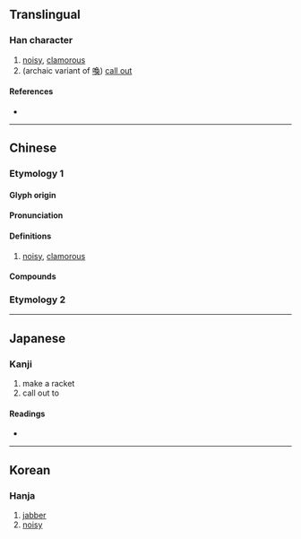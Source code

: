 {{character info/new}}
==Translingual==

===Han character===
{{Han char|rn=30|rad=口|as=18|sn=21|four=64014|canj=RTRG|ids=⿰口雚}}

# [[noisy]], [[clamorous]]
# (archaic variant of [[喚]]) [[call out]]

====References====
* {{Han ref|kx=0214.270|dkj=04611|dj=0437.150|hdz=10703.210|uh=56BE|ud=22206|bh=F5C6|bd=62918}}

----
==Chinese==
{{zh-forms}}

===Etymology 1===

====Glyph origin====
{{Han etym}}

====Pronunciation====
{{zh-pron
|m=huān
|c=fun1
|h=pfs=
|md=
|mn=oang
|w=
|mc=y
|oc=y
|cat=v
}}

====Definitions====
{{zh-hanzi}}

# [[noisy]], [[clamorous]]

====Compounds====
{{zh-der|怨言嚾流|規嚾規黨}}

===Etymology 2===
{{zh-see|喚|v}}



----

==Japanese==

===Kanji===
{{ja-kanji|grade=|rs=口18}}

# make a racket
# call out to

====Readings====
* {{ja-readings|on=[[かん]] (kan), [[たん]] (tan)|kun=[[よぶ]] (yobu), [[わめく]] (wameku), [[かまびすしい]] (kamabisushii)}}

----

==Korean==

===Hanja===
{{ko-hanja|hangeul=[[환]], [[훤]]|rv=hwan, hwon|mr=hwan, hwŏn}}

# [[jabber]]
# [[noisy]]